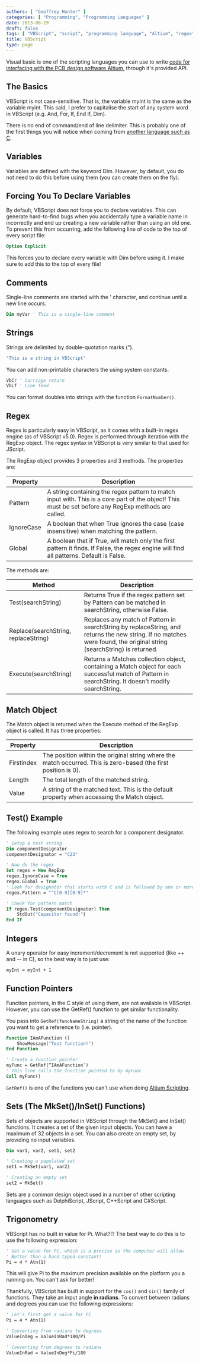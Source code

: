 ```yaml
---
authors: [ "Geoffrey Hunter" ]
categories: [ "Programming", "Programming Languages" ]
date: 2013-08-19
draft: false
tags: [ "VBScript", "script", "programming language", "Altium", "regex", "comment", "integer", "function pointer", "set", "trigonometry" ]
title: VBScript
type: page
---
```



Visual basic is one of the scripting languages you can use to write [code for interfacing with the PCB design software Altium,](/electronics/general/altium/altium-scripting-and-using-the-api) through it's provided API.

## The Basics

VBScript is not case-sensitive. That is, the variable myInt is the same as the variable myint. This said, I prefer to capitalise the start of any system word in VBScript (e.g. And, For, If, End If, Dim).

There is no end of command/end of line delimiter. This is probably one of the first things you will notice when coming from [another language such as C](/programming/languages/c).

## Variables

Variables are defined with the keyword Dim. However, by default, you do not need to do this before using them (you can create them on the fly).

## Forcing You To Declare Variables

By default, VBScript does not force you to declare variables. This can generate hard-to-find bugs when you accidentally type a variable name in incorrectly and end up creating a new variable rather than using an old one. To prevent this from occurring, add the following line of code to the top of every script file:

```vb    
Option Explicit
```

This forces you to declare every variable with Dim before using it. I make sure to add this to the top of every file!

## Comments

Single-line comments are started with the ' character, and continue until a new line occurs.

```vb
Dim myVar ' This is a single-line comment
```

## Strings

Strings are delimited by double-quotation marks (").

```vb    
"This is a string in VBScript"
```

You can add non-printable characters the using system constants.

```vb    
VbCr ' Carriage return
VbLf ' Line feed
```

You can format doubles into strings with the function `FormatNumber()`.

## Regex

Regex is particularly easy in VBScript, as it comes with a built-in regex engine (as of VBScript v5.0). Regex is performed through iteration with the RegExp object. The regex syntax in VBScript is very similar to that used for JScript.

The RegExp object provides 3 properties and 3 methods. The properties are:

<table>
    <thead>
        <tr>
            <th>Property</th>
            <th>Description</th>
        </tr>
    </thead>
<tbody>
<tr>
<td>Pattern</td>
<td>A string containing the regex pattern to match input with. This is a core part of the object! This must be set before any RegExp methods are called.</td>
</tr>
<tr>
<td>IgnoreCase</td>
<td>A boolean that when True ignores the case (case insensitive) when matching the pattern.</td>
</tr>
<tr>
<td>Global</td>
<td>A boolean that if True, will match only the first pattern it finds. If False, the regex engine will find all patterns. Default is False.</td>
</tr>
</tbody>
</table>

The methods are:


<table>
    <thead>
        <tr>
            <th>Method</th>
            <th>Description</th>
        </tr>
    </thead>
<tbody>
<tr>
<td>Test(searchString)</td>
<td>Returns True if the regex pattern set by Pattern can be matched in searchString, otherwise False.</td>
</tr>
<tr>
<td>Replace(searchString, replaceString)</td>
<td>Replaces any match of Pattern in searchString by replaceString, and returns the new string. If no matches were found, the original string (searchString) is returned.</td>
</tr>
<tr>
<td>Execute(searchString)</td>
<td>Returns a Matches collection object, containing a Match object for each successful match of Pattern in searchString. It doesn't modify searchString.</td>
</tr>
</tbody>
</table>


## Match Object

The Match object is returned when the Execute method of the RegExp object is called. It has three properties:

<table>
    <thead>
        <tr>
            <th>Property</th>
            <th>Description</th>
        </tr>
    </thead>
<tbody >
<tr>
<td>FirstIndex</td>
<td>The position within the original string where the match occurred. This is zero-based (the first position is 0).</td>
</tr>
<tr>
<td>Length</td>
<td>The total length of the matched string.</td>
</tr>
<tr>
<td>Value</td>
<td>A string of the matched text. This is the default property when accessing the Match object.</td>
</tr>
</tbody>
</table>

## Test() Example

The following example uses regex to search for a component designator.

```vb    
' Setup a test string
Dim componentDesignator
componentDesignator = "C23"

' Now do the regex
Set regex = New RegExp
regex.IgnoreCase = True
regex.Global = True
' Look for designator that starts with C and is followed by one or more numbers
regex.Pattern = "^C[0-9][0-9]*"

' Check for pattern match
If regex.Test(componentDesignator) Then
    StdOut("Capacitor found!")
End If
```

## Integers

A unary operator for easy increment/decrement is not supported (like ++ and -- in C), so the best way is to just use:

```vb    
myInt = myInt + 1
```

## Function Pointers

Function pointers, in the C style of using them, are not available in VBScript. However, you can use the GetRef() function to get similar functionality.

You pass into `GetRef(funcNameString)` a string of the name of the function you want to get a reference to (i.e. pointer).

```vb    
Function IAmAFunction ()
    ShowMessage("Test function!")
End Function

' Create a function pointer
myFunc = GetRef(“IAmAFunction″)
' This line calls the function pointed to by myFunc
Call myFunc()
```

`GetRef()` is one of the functions you can't use when doing [Altium Scripting](/electronics/general/altium/altium-scripting-and-using-the-api).

## Sets (The MkSet()/InSet() Functions)

Sets of objects are supported in VBScript through the MkSet() and InSet() functions. It creates a set of the given input objects. You can have a maximum of 32 objects in a set. You can also create an empty set, by providing no input variables.

```vb    
Dim var1, var2, set1, set2

' Creating a populated set
set1 = MkSet(var1, var2)

' Creating an empty set
set2 = MkSet()
```

Sets are a common design object used in a number of other scripting languages such as DelphiScript, JScript, C++Script and C#Script.

## Trigonometry

VBScript has no built in value for Pi. What?!? The best way to do this is to use the following expression:

```vb
' Get a value for Pi, which is a precise as the computer will allow
' Better than a hand typed constant!
Pi = 4 * Atn(1)
```

This will give Pi to the maximum precision available on the platform you a running on. You can't ask for better!

Thankfully, VBScript has built in support for the `cos()` and `sin()` family of functions. They take an input angle **in radians**. To convert between radians and degrees you can use the following expressions:

```vb    
' Let's first get a value for Pi
Pi = 4 * Atn(1)

' Converting from radians to degrees
ValueInDeg = ValueInRad*180/Pi

' Converting from degrees to radians
ValueInRad = ValueInDeg*Pi/180
```